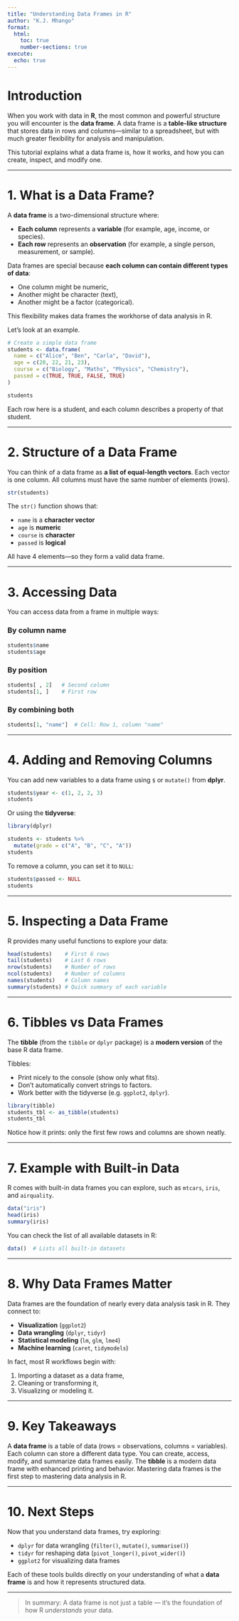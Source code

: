 ```yaml
---
title: "Understanding Data Frames in R"
author: "K.J. Mhango"
format:
  html:
    toc: true
    number-sections: true
execute:
  echo: true
---
```


# Introduction

When you work with data in **R**, the most common and powerful structure you will encounter is the **data frame**.
A data frame is a **table-like structure** that stores data in rows and columns—similar to a spreadsheet, but with much greater flexibility for analysis and manipulation.

This tutorial explains what a data frame is, how it works, and how you can create, inspect, and modify one.

---

# 1. What is a Data Frame?

A **data frame** is a two-dimensional structure where:

* **Each column** represents a **variable** (for example, age, income, or species).
* **Each row** represents an **observation** (for example, a single person, measurement, or sample).

Data frames are special because **each column can contain different types of data**:

* One column might be numeric,
* Another might be character (text),
* Another might be a factor (categorical).

This flexibility makes data frames the workhorse of data analysis in R.

Let’s look at an example.

```r
# Create a simple data frame
students <- data.frame(
  name = c("Alice", "Ben", "Carla", "David"),
  age = c(20, 22, 21, 23),
  course = c("Biology", "Maths", "Physics", "Chemistry"),
  passed = c(TRUE, TRUE, FALSE, TRUE)
)

students
```

Each row here is a student, and each column describes a property of that student.

---

# 2. Structure of a Data Frame

You can think of a data frame as **a list of equal-length vectors**.
Each vector is one column. All columns must have the same number of elements (rows).

```r
str(students)
```

The `str()` function shows that:

* `name` is a **character vector**
* `age` is **numeric**
* `course` is **character**
* `passed` is **logical**

All have 4 elements—so they form a valid data frame.

---

# 3. Accessing Data

You can access data from a frame in multiple ways:

### By column name

```r
students$name
students$age
```

### By position

```r
students[ , 2]   # Second column
students[1, ]    # First row
```

### By combining both

```r
students[1, "name"]  # Cell: Row 1, column "name"
```

---

# 4. Adding and Removing Columns

You can add new variables to a data frame using `$` or `mutate()` from **dplyr**.

```r
students$year <- c(1, 2, 2, 3)
students
```

Or using the **tidyverse**:

```r
library(dplyr)

students <- students %>%
  mutate(grade = c("A", "B", "C", "A"))
students
```

To remove a column, you can set it to `NULL`:

```r
students$passed <- NULL
students
```

---

# 5. Inspecting a Data Frame

R provides many useful functions to explore your data:

```r
head(students)    # First 6 rows
tail(students)    # Last 6 rows
nrow(students)    # Number of rows
ncol(students)    # Number of columns
names(students)   # Column names
summary(students) # Quick summary of each variable
```

---

# 6. Tibbles vs Data Frames

The **tibble** (from the `tibble` or `dplyr` package) is a **modern version** of the base R data frame.

Tibbles:

* Print nicely to the console (show only what fits).
* Don’t automatically convert strings to factors.
* Work better with the tidyverse (e.g. `ggplot2`, `dplyr`).

```r
library(tibble)
students_tbl <- as_tibble(students)
students_tbl
```

Notice how it prints: only the first few rows and columns are shown neatly.

---

# 7. Example with Built-in Data

R comes with built-in data frames you can explore, such as `mtcars`, `iris`, and `airquality`.

```r
data("iris")
head(iris)
summary(iris)
```

You can check the list of all available datasets in R:

```r
data()  # Lists all built-in datasets
```

---

# 8. Why Data Frames Matter

Data frames are the foundation of nearly every data analysis task in R.
They connect to:

* **Visualization** (`ggplot2`)
* **Data wrangling** (`dplyr`, `tidyr`)
* **Statistical modeling** (`lm`, `glm`, `lme4`)
* **Machine learning** (`caret`, `tidymodels`)

In fact, most R workflows begin with:

1. Importing a dataset as a data frame,
2. Cleaning or transforming it,
3. Visualizing or modeling it.

---

# 9. Key Takeaways

A **data frame** is a table of data (rows = observations, columns = variables).
Each column can store a different data type.
You can create, access, modify, and summarize data frames easily.
The **tibble** is a modern data frame with enhanced printing and behavior.
Mastering data frames is the first step to mastering data analysis in R.

---

# 10. Next Steps

Now that you understand data frames, try exploring:

* `dplyr` for data wrangling (`filter()`, `mutate()`, `summarise()`)
* `tidyr` for reshaping data (`pivot_longer()`, `pivot_wider()`)
* `ggplot2` for visualizing data frames

Each of these tools builds directly on your understanding of what a **data frame** is and how it represents structured data.

---

> In summary:
> A data frame is not just a table — it’s the foundation of how R *understands* your data.
